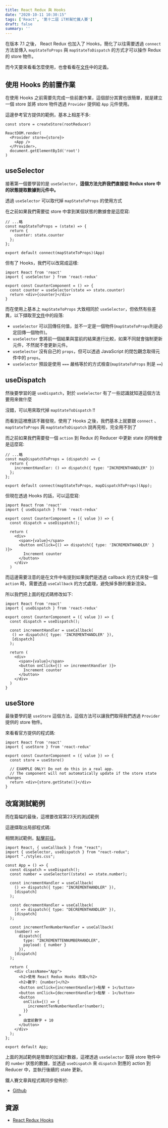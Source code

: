 ```yaml
---
title: React Redux 與 Hooks
date: "2020-10-11 10:30:15"
tags: ['React', '第十二屆 iT邦幫忙鐵人賽']
draft: false
summary: ''
---
```


在版本 7.1 之後， React Redux 也加入了 Hooks，簡化了以往需要透過 `connect` 方法並傳入 `mapStateToProps` 與 `mapStateToDispatch` 的方式才可以操作 Redux 的 store 物件。

而今天要來看看怎麼使用，也會看看在[文件](https://react-redux.js.org/api/hooks)中的定義。


## 使用 Hooks 的前置作業

在使用 Hooks 之前需要先完成一些前置作業，這個部分其實也很簡單，就是建立一個 store 並將 store 物件透過 `Provider` 提供給 `App` 元件使用。

這邊參考官方提供的範例，基本上相差不多:

```jsx=
const store = createStore(rootReducer)

ReactDOM.render(
  <Provider store={store}>
    <App />
  </Provider>,
  document.getElementById('root')
)
```

## useSelector

接著第一個要學習的是 `useSelector`，**這個方法允許我們直接從 Redux store 中的狀態提取數據到元件中。**

透過 `useSelector` 可以取代掉 `mapStateToProps` 的使用方式

在之前如果我們需要從 store 中拿到某個狀態的數據會是這麼寫:

```jsx=
// ...略
const mapStateToProps = (state) => {
  return {
    counter: state.counter
  };
};

export default connect(mapStateToProps)(App)
```

但有了 Hooks，我們可以改寫成這樣:

```jsx=
import React from 'react'
import { useSelector } from 'react-redux'

export const CounterComponent = () => {
  const counter = useSelector(state => state.counter)
  return <div>{counter}</div>
}
```

而在使用上基本上 `mapStateToProps` 大致相同於 `useSelector`，但依然有些差異，以下擷取至[文件](https://react-redux.js.org/api/hooks#useselector)中的段落:

- `useSelector` 可以回傳任何值，並不一定是一個物件(`mapStateToProps`則是必定回傳一個物件)。
- `useSelector` 會將前一個結果與當前的結果進行比較，如果不同就會強制更新元件，不然就不會更新元件。
- `useSelector` 沒有自己的 `props`，但可以透過 JavaScript 的閉包觀念取得元件中的 `props`。
- `useSelector` 預設是使用 `===` 嚴格等於的方式檢查(`mapStateToProps` 則是 `==`)

## useDispatch

然後要學習的是 `useDispatch`，對於 `useSelector` 有了一些認識就知道這個方法要用來做什麼

沒錯，可以用來取代掉 `mapStateToDispatch` !!

而看到這裡應該不難發現，使用了 Hooks 之後，我們基本上就要跟 `connect` 、 `mapStateToProps` 與 `mapStateToDispatch` 說再見啦，完全用不到了

而之前如果我們需要發一個 `action` 到 Redux 的 Reducer 中更新 state 的時候會是這麼寫:

```jsx=
// ...略
const mapDispatchToProps = (dispatch) => {
  return {
    incrementHandler: () => dispatch({ type: "INCREMENTHANDLER" })
  };
};

export default connect(mapStateToProps, mapDispatchToProps)(App);
```

但現在透過 Hooks 的話，可以這麼寫:

```jsx=
import React from 'react'
import { useDispatch } from 'react-redux'

export const CounterComponent = ({ value }) => {
  const dispatch = useDispatch();
  
  return (
    <div>
      <span>{value}</span>
      <button onClick={() => dispatch({ type: 'INCREMENTHANDLER' }  )}>
        Increment counter
      </button>
    </div>
  )
```

而這邊需要注意的是在文件中有提到如果我們是透過 callback 的方式來發一個 `action` 時，需要透過 `useCallback` 的方式處理，避免掉多餘的重新渲染。

所以我們把上面的程式碼修改如下:

```jsx=
import React from 'react'
import { useDispatch } from 'react-redux'

export const CounterComponent = ({ value }) => {
  const dispatch = useDispatch();
  
  const incrementHandler = useCallback(
   () => dispatch({ type: 'INCREMENTHANDLER' }),
   [dispatch]
  );
  
  return (
    <div>
      <span>{value}</span>
      <button onClick={() => incrementHandler )}>
        Increment counter
      </button>
    </div>
  )
}
```

## useStore

最後要學的是 `useStore` 這個方法，這個方法可以讓我們取得我們透過 `Provider` 提供的 store 物件。

來看看官方提供的程式碼:

```jsx=
import React from 'react'
import { useStore } from 'react-redux'

export const CounterComponent = ({ value }) => {
  const store = useStore()

  // EXAMPLE ONLY! Do not do this in a real app.
  // The component will not automatically update if the store state changes
  return <div>{store.getState()}</div>
}
```

## 改寫測試範例

而在篇幅的最後，這裡要改寫第23天的測試範例

這邊擷取出局部程式碼:

相關測試範例，[點擊前往](https://codesandbox.io/s/new-cherry-wvzjc?file=/src/App.js)。

```jsx=
import React, { useCallback } from "react";
import { useSelector, useDispatch } from "react-redux";
import "./styles.css";

const App = () => {
  const dispatch = useDispatch();
  const number = useSelector((state) => state.number);

  const incrementHandler = useCallback(
    () => dispatch({ type: "INCREMENTHANDLER" }),
    [dispatch]
  );

  const decrementHandler = useCallback(
    () => dispatch({ type: "DECREMENTHANDLER" }),
    [dispatch]
  );

  const incrementTenNumberHandler = useCallback(
    (number) =>
      dispatch({
        type: "INCREMENTTENNUMBERHANDLER",
        payload: { number }
      }),
    [dispatch]
  );

  return (
    <div className="App">
      <h2>使用 React Redux Hooks 改寫</h2>
      <h2>數字: {number}</h2>
      <button onClick={incrementHandler}>點擊 + 1</button>
      <button onClick={decrementHandler}>點擊 - 1</button>
      <button
        onClick={() => {
          incrementTenNumberHandler(number);
        }}
      >
        由當前數字 + 10
      </button>
    </div>
  );
};

export default App;
```

上面的測試範例是簡單的加減計數器，這裡透過 `useSelector` 取得 store 物件中的 `number` 狀態的數據，並透過 `useDispatch` 來 `dispatch` 對應的 action 到 Reducer 中，並執行後續的 state 更新。


鐵人賽文章與程式碼同步發佈於:
- [Github](https://github.com/penghuachen/React_30)



## 資源

- [React Redux Hooks](https://react-redux.js.org/api/hooks)